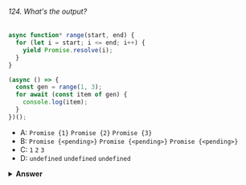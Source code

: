 ###### 124. What's the output?

```javascript
async function* range(start, end) {
  for (let i = start; i <= end; i++) {
    yield Promise.resolve(i);
  }
}

(async () => {
  const gen = range(1, 3);
  for await (const item of gen) {
    console.log(item);
  }
})();
```

- A: `Promise {1}` `Promise {2}` `Promise {3}`
- B: `Promise {<pending>}` `Promise {<pending>}` `Promise {<pending>}`
- C: `1` `2` `3`
- D: `undefined` `undefined` `undefined`

<details>
<summary>
<b>Answer</b>
</summary>

#### Answer: C

The generator function `range` returns an async object with promises for each item in the range we pass: `Promise{1}`, `Promise{2}`, `Promise{3}`. We set the variable `gen` equal to the async object, after which we loop over it using a `for await ... of` loop. We set the variable `item` equal to the returned Promise values: first `Promise{1}`, then `Promise{2}`, then `Promise{3}`. Since we're _awaiting_ the value of `item`, the resolved promise, the resolved _values_ of the promises get returned: `1`, `2`, then `3`.

</details>
